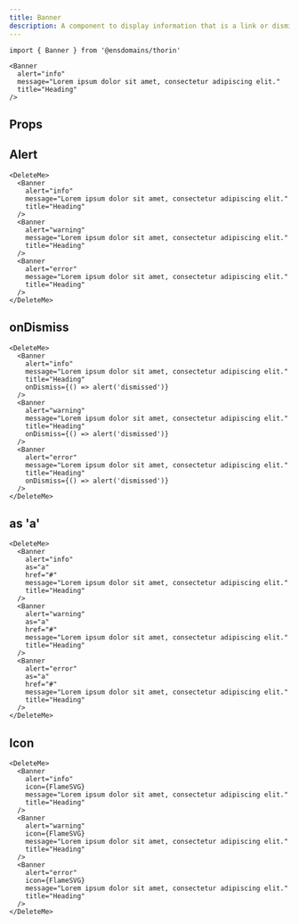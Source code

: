 ```yaml
---
title: Banner
description: A component to display information that is a link or dismissable
---
```


```tsx
import { Banner } from '@ensdomains/thorin'
```

```tsx live=true expand=true
<Banner
  alert="info"
  message="Lorem ipsum dolor sit amet, consectetur adipiscing elit."
  title="Heading"
/>
```

## Props

<PropsTable sourceLink={sourceLink} types={types} />

## Alert

```tsx live=true
<DeleteMe>
  <Banner
    alert="info"
    message="Lorem ipsum dolor sit amet, consectetur adipiscing elit."
    title="Heading"
  />
  <Banner
    alert="warning"
    message="Lorem ipsum dolor sit amet, consectetur adipiscing elit."
    title="Heading"
  />
  <Banner
    alert="error"
    message="Lorem ipsum dolor sit amet, consectetur adipiscing elit."
    title="Heading"
  />
</DeleteMe>
```

## onDismiss

```tsx live=true
<DeleteMe>
  <Banner
    alert="info"
    message="Lorem ipsum dolor sit amet, consectetur adipiscing elit."
    title="Heading"
    onDismiss={() => alert('dismissed')}
  />
  <Banner
    alert="warning"
    message="Lorem ipsum dolor sit amet, consectetur adipiscing elit."
    title="Heading"
    onDismiss={() => alert('dismissed')}
  />
  <Banner
    alert="error"
    message="Lorem ipsum dolor sit amet, consectetur adipiscing elit."
    title="Heading"
    onDismiss={() => alert('dismissed')}
  />
</DeleteMe>
```

## as 'a'

```tsx live=true
<DeleteMe>
  <Banner
    alert="info"
    as="a"
    href="#"
    message="Lorem ipsum dolor sit amet, consectetur adipiscing elit."
    title="Heading"
  />
  <Banner
    alert="warning"
    as="a"
    href="#"
    message="Lorem ipsum dolor sit amet, consectetur adipiscing elit."
    title="Heading"
  />
  <Banner
    alert="error"
    as="a"
    href="#"
    message="Lorem ipsum dolor sit amet, consectetur adipiscing elit."
    title="Heading"
  />
</DeleteMe>
```

## Icon

```tsx live=true
<DeleteMe>
  <Banner
    alert="info"
    icon={FlameSVG}
    message="Lorem ipsum dolor sit amet, consectetur adipiscing elit."
    title="Heading"
  />
  <Banner
    alert="warning"
    icon={FlameSVG}
    message="Lorem ipsum dolor sit amet, consectetur adipiscing elit."
    title="Heading"
  />
  <Banner
    alert="error"
    icon={FlameSVG}
    message="Lorem ipsum dolor sit amet, consectetur adipiscing elit."
    title="Heading"
  />
</DeleteMe>
```

